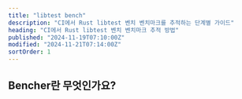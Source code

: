 ```yaml
---
title: "libtest bench"
description: "CI에서 Rust libtest 벤치 벤치마크를 추적하는 단계별 가이드"
heading: "CI에서 Rust libtest 벤치 벤치마크 추적 방법"
published: "2024-11-19T07:10:00Z"
modified: "2024-11-21T07:14:00Z"
sortOrder: 1
---
```



<Intro
  text="libtest 벤치로 Rust 코드를 벤치마크하는 방법"
  url="/ko/learn/benchmarking/rust/libtest-bench/"
/>

## Bencher란 무엇인가요?

<BencherIntro />

<Steps
  adapter="rust_bench"
  url="/ko/docs/explanation/adapters/#-rust-bench"
  name="libtest bench"
/>

<RustBench />

<br />

<CallToAction lang={Language.ko} />
